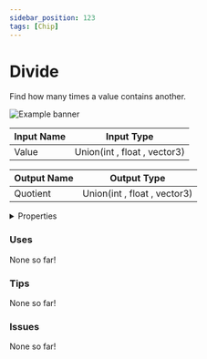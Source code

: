 ```yaml
---
sidebar_position: 123
tags: [Chip]
---
```


# Divide

Find how many times a value contains another.



![Example banner](./assets/f2eafd78-5f23-44c9-a271-8ff2f0762e71.svg)

| Input Name | Input Type |
|-----------|-----------|
| Value | Union(int , float , vector3) |

| Output Name | Output Type |
|-----------|-----------|
| Quotient | Union(int , float , vector3) |


<details>
  <summary>Properties</summary>
  <div>
    <div>
    <table>
      <thead>
        <tr>
          <th>Is beta required?</th>
          <th>❌</th>
        </tr>
        <tr>
          <th>Is this chip a trolling risk?</th>
          <th>❌</th>
        </tr>
        <tr>
          <th>Chip UUPD</th>
          <th>._uuid</th>
        </tr>
      </thead>
    </table>
    </div>
  </div>
</details>

### Uses

None so far!

### Tips

None so far!

### Issues

None so far!